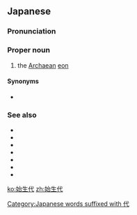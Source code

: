 ==Japanese==
{{DEFAULTSORT:しせいだい}}
{{wikipedia|lang=ja}}
{{ja-kanjitab|し|せい|だい|yomi=o}}

===Pronunciation===
{{ja-pron|acc=2|y=o|しせいだい}}

===Proper noun===
{{ja-pos|しせいだい|proper}}

# the [[Archaean]] [[eon]]

====Synonyms====
* {{ja-r|太%古%代|^たい%こ%だい}}

===See also===
* {{ja-r|原%始%生%代|^げん%し%せい%だい}}
* {{ja-r|古%始%生%代|^こ%し%せい%だい}}
* {{ja-r|中%始%生%代|^ちゅう%し%せい%だい}}
* {{ja-r|新%始%生%代|^しん%し%せい%だい}}
* {{ja-r|先カンブリア時%代|^せん-^カンブリア ^じ%だい}}
* {{ja-r|冥%王%代|^めい%おう%だい}}
* {{ja-r|原%生%代|^げん%せい%だい}}

[[Category:Japanese words suffixed with 代]]
{{topics|ja|Geology|Time}}

[[ko:始生代]]
[[zh:始生代]]